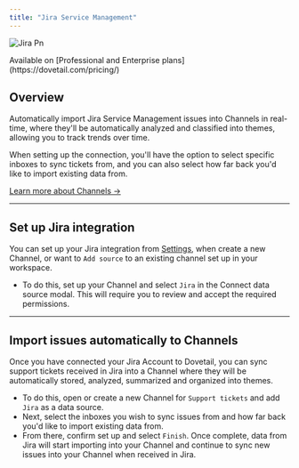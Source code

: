 ```yaml
---
title: "Jira Service Management"
---
```


![Jira Pn](/images/integrations/jira.png)

<Info>
  Available on [Professional and Enterprise plans](https://dovetail.com/pricing/)
</Info>

## Overview

Automatically import Jira Service Management issues into Channels in real-time, where they'll be automatically analyzed and classified into themes, allowing you to track trends over time.

When setting up the connection, you'll have the option to select specific inboxes to sync tickets from, and you can also select how far back you'd like to import existing data from.

[Learn more about Channels →](/help/channels/channels)

---

## Set up Jira integration

You can set up your Jira integration from [Settings](https://dovetail.com/settings/integrations), when create a new Channel, or want to `Add source` to an existing channel set up in your workspace.

- To do this, set up your Channel and select `Jira` in the Connect data source modal. This will require you to review and accept the required permissions.

---

## Import issues automatically to Channels

Once you have connected your Jira Account to Dovetail, you can sync support tickets received in Jira into a Channel where they will be automatically stored, analyzed, summarized and organized into themes.

- To do this, open or create a new Channel for `Support tickets` and add `Jira` as a data source.
- Next, select the inboxes you wish to sync issues from and how far back you'd like to import existing data from.
- From there, confirm set up and select `Finish`. Once complete, data from Jira will start importing into your Channel and continue to sync new issues into your Channel when received in Jira.